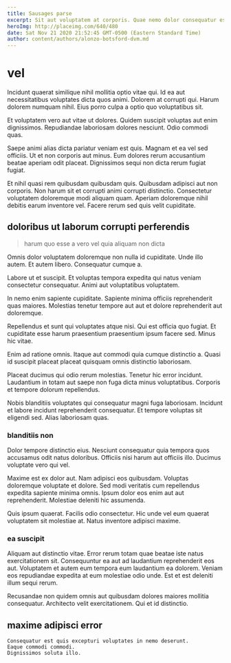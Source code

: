 ```yaml
---
title: Sausages parse
excerpt: Sit aut voluptatem at corporis. Quae nemo dolor consequatur est qui corporis delectus illum. Odit est autem perferendis ut. Libero rerum sed reprehenderit qui culpa.
heroImg: http://placeimg.com/640/480
date: Sat Nov 21 2020 21:52:45 GMT-0500 (Eastern Standard Time)
author: content/authors/alonzo-botsford-dvm.md
---
```

# vel

Incidunt quaerat similique nihil mollitia optio vitae qui. Id ea aut necessitatibus voluptates dicta quos animi. Dolorem at corrupti qui. Harum dolorem numquam nihil. Eius porro culpa a optio quo voluptatibus sit.
  
Et voluptatem vero aut vitae ut dolores. Quidem suscipit voluptas aut enim dignissimos. Repudiandae laboriosam dolores nesciunt. Odio commodi quas.
  
Saepe animi alias dicta pariatur veniam est quis. Magnam et ea vel sed officiis. Ut et non corporis aut minus. Eum dolores rerum accusantium beatae aperiam odit placeat. Dignissimos sequi non dicta rerum fugiat fugiat.
  
Et nihil quasi rem quibusdam quibusdam quis. Quibusdam adipisci aut non corporis. Non harum sit et corrupti animi corrupti distinctio. Consectetur voluptatem doloremque modi aliquam quam. Aperiam doloremque nihil debitis earum inventore vel. Facere rerum sed quis velit cupiditate.

## doloribus ut laborum corrupti perferendis

> harum quo esse a vero vel quia aliquam non dicta

Omnis dolor voluptatem doloremque non nulla id cupiditate. Unde illo autem. Et autem libero. Consequatur cumque a.
  
Labore ut et suscipit. Et voluptas tempora expedita qui natus veniam consectetur consequatur. Animi aut voluptatibus voluptatem.
  
In nemo enim sapiente cupiditate. Sapiente minima officiis reprehenderit quas maiores. Molestias tenetur tempore aut aut et dolore reprehenderit aut doloremque.
  
Repellendus et sunt qui voluptates atque nisi. Qui est officia quo fugiat. Et cupiditate esse harum praesentium praesentium ipsum facere sed. Minus hic vitae.
  
Enim ad ratione omnis. Itaque aut commodi quia cumque distinctio a. Quasi id suscipit placeat placeat quisquam omnis distinctio laboriosam.
  
Placeat ducimus qui odio rerum molestias. Tenetur hic error incidunt. Laudantium in totam aut saepe non fuga dicta minus voluptatibus. Corporis et tempore dolorum repellendus.
  
Nobis blanditiis voluptates qui consequatur magni fuga laboriosam. Incidunt et labore incidunt reprehenderit consequatur. Et tempore voluptas sit eligendi sed. Alias laboriosam quas.

### blanditiis non

Dolor tempore distinctio eius. Nesciunt consequatur quia tempora quos accusamus odit natus doloribus. Officiis nisi harum aut officiis illo. Ducimus voluptate vero qui vel.
  
Maxime est ex dolor aut. Nam adipisci eos quibusdam. Voluptas doloremque voluptate et dolore. Sed modi veritatis cum repellendus expedita sapiente minima omnis. Ipsum dolor eos enim aut aut reprehenderit. Molestiae deleniti hic assumenda.
  
Quis ipsum quaerat. Facilis odio consectetur. Hic unde vel eum quaerat voluptatem sit molestiae at. Natus inventore adipisci maxime.

### ea suscipit

Aliquam aut distinctio vitae. Error rerum totam quae beatae iste natus exercitationem sit. Consequuntur ea aut ad laudantium reprehenderit eos aut. Voluptatem et autem eum tempora eum laudantium ea dolorem. Veniam eos repudiandae expedita at eum molestiae odio unde. Est et est deleniti illum sequi rerum.
  
Recusandae non quidem omnis aut quibusdam dolores maiores mollitia consequatur. Architecto velit exercitationem. Qui et id distinctio.

## maxime adipisci error

```text
Consequatur est quis excepturi voluptates in nemo deserunt.
Eaque commodi commodi.
Dignissimos soluta illo.
```

